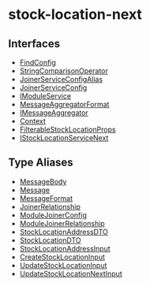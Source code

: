 
# stock-location-next

## Interfaces

- [FindConfig](../stock_location_next/interfaces/stock_location_next.FindConfig.mdx)
- [StringComparisonOperator](../stock_location_next/interfaces/stock_location_next.StringComparisonOperator.mdx)
- [JoinerServiceConfigAlias](../stock_location_next/interfaces/stock_location_next.JoinerServiceConfigAlias.mdx)
- [JoinerServiceConfig](../stock_location_next/interfaces/stock_location_next.JoinerServiceConfig.mdx)
- [IModuleService](../stock_location_next/interfaces/stock_location_next.IModuleService.mdx)
- [MessageAggregatorFormat](../stock_location_next/interfaces/stock_location_next.MessageAggregatorFormat.mdx)
- [IMessageAggregator](../stock_location_next/interfaces/stock_location_next.IMessageAggregator.mdx)
- [Context](../stock_location_next/interfaces/stock_location_next.Context.mdx)
- [FilterableStockLocationProps](../stock_location_next/interfaces/stock_location_next.FilterableStockLocationProps.mdx)
- [IStockLocationServiceNext](../stock_location_next/interfaces/stock_location_next.IStockLocationServiceNext.mdx)

## Type Aliases

- [MessageBody](../stock_location_next/types/stock_location_next.MessageBody.mdx)
- [Message](../stock_location_next/types/stock_location_next.Message.mdx)
- [MessageFormat](../stock_location_next/types/stock_location_next.MessageFormat.mdx)
- [JoinerRelationship](../stock_location_next/types/stock_location_next.JoinerRelationship.mdx)
- [ModuleJoinerConfig](../stock_location_next/types/stock_location_next.ModuleJoinerConfig.mdx)
- [ModuleJoinerRelationship](../stock_location_next/types/stock_location_next.ModuleJoinerRelationship.mdx)
- [StockLocationAddressDTO](../stock_location_next/types/stock_location_next.StockLocationAddressDTO.mdx)
- [StockLocationDTO](../stock_location_next/types/stock_location_next.StockLocationDTO.mdx)
- [StockLocationAddressInput](../stock_location_next/types/stock_location_next.StockLocationAddressInput.mdx)
- [CreateStockLocationInput](../stock_location_next/types/stock_location_next.CreateStockLocationInput.mdx)
- [UpdateStockLocationInput](../stock_location_next/types/stock_location_next.UpdateStockLocationInput.mdx)
- [UpdateStockLocationNextInput](../stock_location_next/types/stock_location_next.UpdateStockLocationNextInput.mdx)

